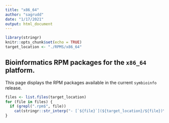 ```yaml
---
title: "x86_64"
author: "sagrudd"
date: "1/17/2021"
output: html_document
---
```


```r
library(stringr)
knitr::opts_chunk$set(echo = TRUE)
target_location <- "./RPMS/x86_64"
```

## Bioinformatics RPM packages for the `x86_64` platform. 

This page displays the RPM packages available in the current `symbioinfo`
release.

```r

files <- list.files(target_location)
for (file in files) {
  if (grepl(".rpm$", file))
    cat(stringr::str_interp("- [`${file}`](${target_location}/${file})\n\n"))
}
```

